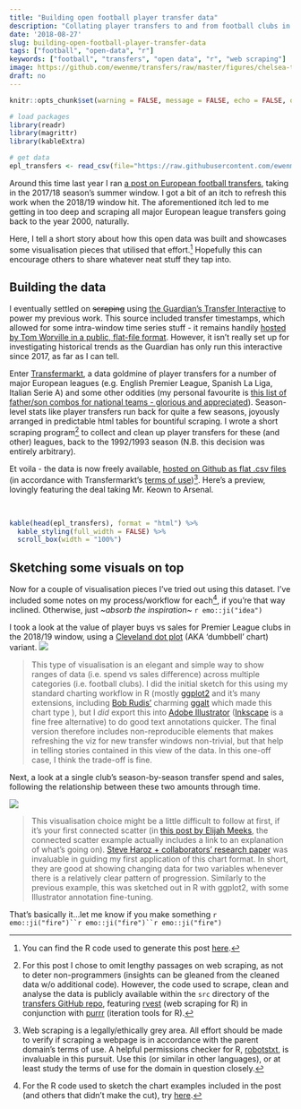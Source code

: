 ```yaml
---
title: "Building open football player transfer data"
description: "Collating player transfers to and from football clubs in major European leagues."
date: '2018-08-27'
slug: building-open-football-player-transfer-data
tags: ["football", "open-data", "r"]
keywords: ["football", "transfers", "open data", "r", "web scraping"]
image: https://github.com/ewenme/transfers/raw/master/figures/chelsea-transfers-web.png
draft: no
---
```


```r
knitr::opts_chunk$set(warning = FALSE, message = FALSE, echo = FALSE, out.width = '100%', dev = 'png')

# load packages
library(readr)
library(magrittr)
library(kableExtra)

# get data
epl_transfers <- read_csv(file="https://raw.githubusercontent.com/ewenme/transfers/master/data/1992/english_premier_league.csv")

```

Around this time last year I ran [a post on European football transfers](https://ewen.io/2017/09/07/unravelling-the-european-football-transfer-window/), taking in the 2017/18 season's summer window. I got a bit of an itch to refresh this work when the 2018/19 window hit. The aforementioned itch led to me getting in too deep and scraping all major European league transfers going back to the year 2000, naturally. 

Here, I tell a short story about how this open data was built and showcases some visualisation pieces that utilised that effort.[^code] Hopefully this can encourage others to share whatever neat stuff they tap into.

## Building the data

I eventually settled on ~~scraping~~ using [the Guardian's Transfer Interactive](https://www.theguardian.com/football/ng-interactive/2017/jun/22/transfer-window-2017-every-deal-in-europes-top-five-leagues) to power my previous work. This source included transfer timestamps, which allowed for some intra-window time series stuff - it remains handily [hosted by Tom Worville in a public, flat-file format](https://github.com/Worville/guardian_transfers). However, it isn't really set up for investigating historical trends as the Guardian has only run this interactive since 2017, as far as I can tell.

Enter [Transfermarkt](https://www.transfermarkt.co.uk/), a data goldmine of player transfers for a number of major European leagues (e.g. English Premier League, Spanish La Liga, Italian Serie A) and some other oddities (my personal favourite is [this list of father/son combos for national teams - glorious and appreciated](https://www.transfermarkt.co.uk/spieler/vatersohnnationalspieler/statistik)). Season-level stats like player transfers run back for quite a few seasons, joyously arranged in predictable html tables for bountiful scraping. I wrote a short scraping program[^scrape] to collect and clean up player transfers for these (and other) leagues, back to the 1992/1993 season (N.B. this decision was entirely arbitrary).

Et voila - the data is now freely available, [hosted on Github as flat .csv files](https://github.com/ewenme/transfers/tree/master/data) (in accordance with Transfermarkt's [terms of use](https://www.transfermarkt.co.uk/intern/anb))[^legal]. Here's a preview, lovingly featuring the deal taking Mr. Keown to Arsenal.

<br>

```r
kable(head(epl_transfers), format = "html") %>% 
  kable_styling(full_width = FALSE) %>% 
  scroll_box(width = "100%")
```

## Sketching some visuals on top

Now for a couple of visualisation pieces I've tried out using this dataset. I've included some notes on my process/workflow for each[^viz], if you're that way inclined. Otherwise, just *~absorb the inspiration~* `r emo::ji("idea")`

I took a look at the value of player buys vs sales for Premier League clubs in the 2018/19 window, using a [Cleveland dot plot](https://uc-r.github.io/cleveland-dot-plots) (AKA 'dumbbell' chart) variant. 
![](https://github.com/ewenme/transfers/raw/master/figures/premier-league-transfer-spend-2018-web.png#c)

> This type of visualisation is an elegant and simple way to show ranges of data (i.e. spend vs sales difference) across multiple categories (i.e. football clubs). I did the initial sketch for this using my standard charting workflow in R (mostly [ggplot2](https://ggplot2.tidyverse.org/index.html) and it's many extensions, including [Bob Rudis'](https://rud.is/b/) charming [ggalt](https://github.com/hrbrmstr/ggalt) which made this chart type ), but I *did* export this into [Adobe Illustrator](https://www.adobe.com/products/illustrator.html) ([Inkscape](https://inkscape.org/en/) is a fine free alternative) to do good text annotations quicker. The final version therefore includes non-reproducible elements that makes refreshing the viz for new transfer windows non-trivial, but that help in telling stories contained in this view of the data. In this one-off case, I think the trade-off is fine.

Next, a look at a single club's season-by-season transfer spend and sales, following the relationship between these two amounts through time.  

![](https://github.com/ewenme/transfers/raw/master/figures/chelsea-transfers-web.png#c)

> This visualisation choice might be a little difficult to follow at first, if it's your first connected scatter (in [this post by Elijah Meeks](https://medium.com/@Elijah_Meeks/what-charts-do-48ed96f70a74), the connected scatter example actually includes a link to an explanation of what's going on). [Steve Haroz + collaborators' research paper](http://steveharoz.com/research/connected_scatterplot/) was invaluable in guiding my first application of this chart format. In short, they are good at showing changing data for two variables whenever there is a relatively clear pattern of progression. Similarly to the previous example, this was sketched out in R with ggplot2, with some Illustrator annotation fine-tuning.

That's basically it...let me know if you make something `r emo::ji("fire")``r emo::ji("fire")``r emo::ji("fire")`

[^scrape]: For this post I chose to omit lengthy passages on web scraping, as not to deter non-programmers (insights can be gleaned from the cleaned data w/o additional code). However, the code used to scrape, clean and analyse the data is publicly available within the `src` directory of the [transfers GitHub repo](https://github.com/ewenme/transfers), featuring [rvest](https://github.com/hadley/rvest) (web scraping for R) in conjunction with [purrr](https://github.com/tidyverse/purrr) (iteration tools for R).
[^code]: You can find the R code used to generate this post [here](https://github.com/rbind/ewenme/blob/master/content/blog/2018-08-27-building-open-transfer-data.Rmd).
[^legal]: Web scraping is a legally/ethically grey area. All effort should be made to verify if scraping a webpage is in accordance with the parent domain's terms of use. A helpful permissions checker for R, [robotstxt](https://github.com/ropensci/robotstxt), is invaluable in this pursuit. Use this (or similar in other languages), or at least study the terms of use for the domain in question closely.
[^viz]: For the R code used to sketch the chart examples included in the post (and others that didn't make the cut), try [here](https://github.com/ewenme/transfers/blob/master/src/02-viz.R).
